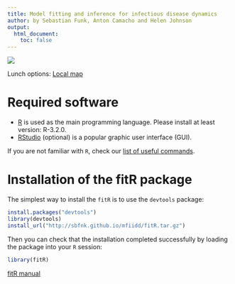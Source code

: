 ```yaml
---
title: Model fitting and inference for infectious disease dynamics
author: by Sebastian Funk, Anton Camacho and Helen Johnson
output:
  html_document:
    toc: false
---
```


![](external_fig/import/lshtm_cmmid.png)

Lunch options: [Local map](http://goo.gl/XEPxch) 

# Required software
* [R](http://cran.r-project.org) is used as the main programming language. Please install at least version: R-3.2.0.
* [RStudio](http://www.rstudio.com/products/rstudio/download/) (optional) is a popular graphic user interface (GUI).

If you are not familiar with `R`, check our [list of useful commands](slides/rintro.pdf).

# Installation of the fitR package

The simplest way to install the `fitR` is to use the `devtools` package:

```r
install.packages("devtools")
library(devtools)
install_url("http://sbfnk.github.io/mfiidd/fitR.tar.gz")
```

Then you can check that the installation completed successfully by loading the package into your `R` session:

```r
library(fitR)
```

[fitR manual](fitR.pdf)


<!-- [Further methods and packages](slides/further_slides.pdf) -->

<!-- [So what did happen on Tristan da Cunha?](slides/anton_talk.pdf) -->

<!-- [Modelling the Ebola outbreak in West Africa](slides/seb_talk.pdf) -->
 
